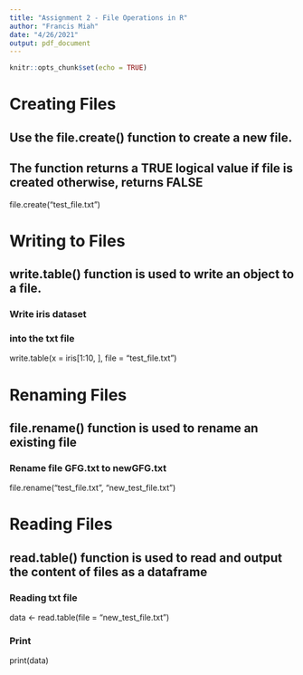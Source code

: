 ```yaml
---
title: "Assignment 2 - File Operations in R"
author: "Francis Miah"
date: "4/26/2021"
output: pdf_document
---
```


```r
knitr::opts_chunk$set(echo = TRUE)
```

# Creating Files

## Use the file.create() function to create a new file.
## The function returns a TRUE logical value if file is created otherwise, returns FALSE

file.create("test_file.txt")

# Writing to Files

## write.table() function is used to write an object to a file.

### Write iris dataset
### into the txt file
write.table(x = iris[1:10, ], file = "test_file.txt")
           
# Renaming Files

## file.rename() function is used to rename an existing file

### Rename file GFG.txt to newGFG.txt

file.rename("test_file.txt", "new_test_file.txt")

# Reading Files

## read.table() function is used to read and output the content of files as a dataframe

### Reading txt file
data <- read.table(file = "new_test_file.txt")
  
### Print
print(data)
